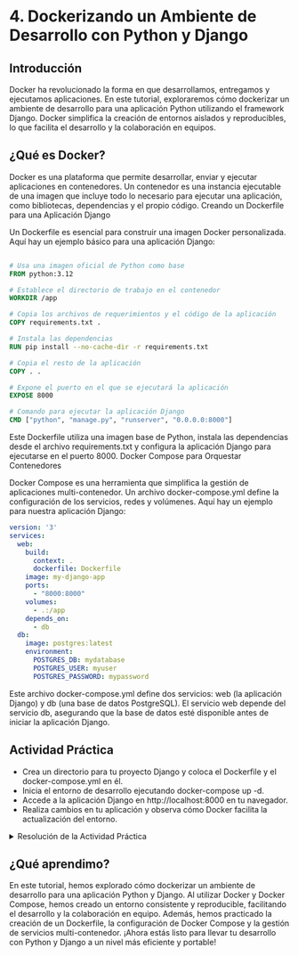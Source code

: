 # 4. Dockerizando un Ambiente de Desarrollo con Python y Django

## Introducción

Docker ha revolucionado la forma en que desarrollamos, entregamos y ejecutamos aplicaciones. En este tutorial, exploraremos cómo dockerizar un ambiente de desarrollo para una aplicación Python utilizando el framework Django. Docker simplifica la creación de entornos aislados y reproducibles, lo que facilita el desarrollo y la colaboración en equipos.

## ¿Qué es Docker?

Docker es una plataforma que permite desarrollar, enviar y ejecutar aplicaciones en contenedores. Un contenedor es una instancia ejecutable de una imagen que incluye todo lo necesario para ejecutar una aplicación, como bibliotecas, dependencias y el propio código.
Creando un Dockerfile para una Aplicación Django

Un Dockerfile es esencial para construir una imagen Docker personalizada. Aquí hay un ejemplo básico para una aplicación Django:

```dockerfile

# Usa una imagen oficial de Python como base
FROM python:3.12

# Establece el directorio de trabajo en el contenedor
WORKDIR /app

# Copia los archivos de requerimientos y el código de la aplicación
COPY requirements.txt .

# Instala las dependencias
RUN pip install --no-cache-dir -r requirements.txt

# Copia el resto de la aplicación
COPY . .

# Expone el puerto en el que se ejecutará la aplicación
EXPOSE 8000

# Comando para ejecutar la aplicación Django
CMD ["python", "manage.py", "runserver", "0.0.0.0:8000"]
```
Este Dockerfile utiliza una imagen base de Python, instala las dependencias desde el archivo requirements.txt y configura la aplicación Django para ejecutarse en el puerto 8000.
Docker Compose para Orquestar Contenedores

Docker Compose es una herramienta que simplifica la gestión de aplicaciones multi-contenedor. Un archivo docker-compose.yml define la configuración de los servicios, redes y volúmenes. Aquí hay un ejemplo para nuestra aplicación Django:

```yaml
version: '3'
services:
  web:
    build:
      context: .
      dockerfile: Dockerfile
    image: my-django-app
    ports:
      - "8000:8000"
    volumes:
      - .:/app
    depends_on:
      - db
  db:
    image: postgres:latest
    environment:
      POSTGRES_DB: mydatabase
      POSTGRES_USER: myuser
      POSTGRES_PASSWORD: mypassword
```
Este archivo docker-compose.yml define dos servicios: web (la aplicación Django) y db (una base de datos PostgreSQL). El servicio web depende del servicio db, asegurando que la base de datos esté disponible antes de iniciar la aplicación Django.

## Actividad Práctica

- Crea un directorio para tu proyecto Django y coloca el Dockerfile y el docker-compose.yml en él.
- Inicia el entorno de desarrollo ejecutando docker-compose up -d.
- Accede a la aplicación Django en http://localhost:8000 en tu navegador.
- Realiza cambios en tu aplicación y observa cómo Docker facilita la actualización del entorno.

<details>
<summary>Resolución de la Actividad Práctica</summary>

- Crea un directorio llamado mi-proyecto-django y coloca el Dockerfile y el docker-compose.yml en él.

Abre una terminal, navega al directorio del proyecto y ejecuta el siguiente comando:

```bash
docker-compose up -d
```
Esto construirá la imagen y ejecutará los contenedores en segundo plano.

Accede a la aplicación Django en tu navegador ingresando a [http://localhost:8000](http://localhost:8000). Deberías ver la aplicación en ejecución.

Realiza cambios en tu aplicación Django local, como modificar archivos estáticos o de templates. Los cambios se reflejarán automáticamente en el contenedor gracias al volumen configurado en el docker-compose.yml.

</details>

## ¿Qué aprendimo?

En este tutorial, hemos explorado cómo dockerizar un ambiente de desarrollo para una aplicación Python y Django. Al utilizar Docker y Docker Compose, hemos creado un entorno consistente y reproducible, facilitando el desarrollo y la colaboración en equipo. Además, hemos practicado la creación de un Dockerfile, la configuración de Docker Compose y la gestión de servicios multi-contenedor. ¡Ahora estás listo para llevar tu desarrollo con Python y Django a un nivel más eficiente y portable!